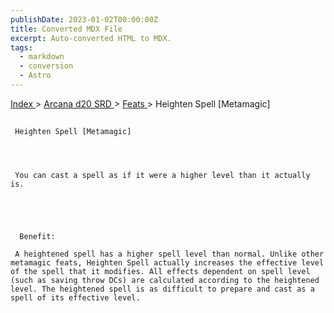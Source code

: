 ```yaml
---
publishDate: 2023-01-02T00:00:00Z
title: Converted MDX File
excerpt: Auto-converted HTML to MDX.
tags:
  - markdown
  - conversion
  - Astro
---
```







[
      Index
     ](-index)
     >
     [
      Arcana d20 SRD
     ](arcana-d20-srd-index)
     >
     [
      Feats
     ](arcana-d20-srd-feats-index)
     > Heighten Spell [Metamagic]
    





## 
     Heighten Spell [Metamagic]
    



     You can cast a spell as if it were a higher level than it actually is.
    




      Benefit:
     
     A heightened spell has a higher spell level than normal. Unlike other metamagic feats, Heighten Spell actually increases the effective level of the spell that it modifies. All effects dependent on spell level (such as saving throw DCs) are calculated according to the heightened level. The heightened spell is as difficult to prepare and cast as a spell of its effective level.
    




